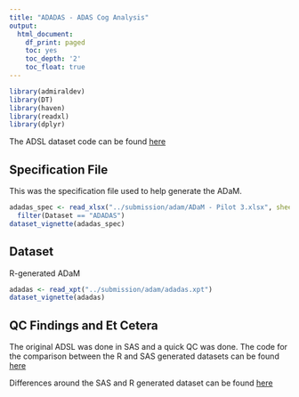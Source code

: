 ```yaml
---
title: "ADADAS - ADAS Cog Analysis"
output:
  html_document:
    df_print: paged
    toc: yes
    toc_depth: '2'
    toc_float: true
---
```


```r
library(admiraldev)
library(DT)
library(haven)
library(readxl)
library(dplyr)
```

The ADSL dataset code can be found [here](https://github.com/RConsortium/submissions-pilot3-adam/blob/main/submission/programs/adadas.r) 

## Specification File

This was the specification file used to help generate the ADaM.


```r
adadas_spec <- read_xlsx("../submission/adam/ADaM - Pilot 3.xlsx", sheet = 3) %>%
  filter(Dataset == "ADADAS")
dataset_vignette(adadas_spec)
```

## Dataset

R-generated ADaM

```r
adadas <- read_xpt("../submission/adam/adadas.xpt")
dataset_vignette(adadas)
```

## QC Findings and Et Cetera

The original ADSL was done in SAS and a quick QC was done.  The code for the comparison between the R and SAS generated datasets can be found [here](https://github.com/RConsortium/submissions-pilot3-adam/blob/main/submission/programs/qc_adsl.r)

Differences around the SAS and R generated dataset can be found [here](https://github.com/RConsortium/submissions-pilot3-adam/wiki/QC-Findings#adadas) 

